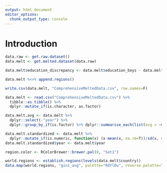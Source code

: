 ```yaml
---
output: html_document
editor_options: 
  chunk_output_type: console
---
```

# Introduction
```r
data.raw <- get.raw.dataset()
data.melt <- get.melted.dataset(data.raw)

data.melt$education_discrepancy <- data.melt$education_boys - data.melt$education_girls

data.melt %<>% append.regions()

write.csv(data.melt, "ComprehensiveMeltedData.csv", row.names=F)
```


```r
data.melt <- read.csv("ComprehensiveMeltedData.csv") %>%
  tibble::as_tibble() %>%
  dplyr::mutate_if(is.character, as.factor)

data.melt.avg <- data.melt %>% 
  dplyr::select(-"year") %>% 
  dplyr::group_by_if(is.factor) %>% dplyr::summarise_each(list(avg = ~mean(.x, na.rm=T)))

data.melt.standardized <- data.melt %>% 
  dplyr::mutate_if(is.numeric, function(x) (x-mean(x, na.rm=T))/sd(x, na.rm=T))
data.melt.standardized$year <- data.melt$year

region.color <- RColorBrewer::brewer.pal(8, "Set1")
```


```r
world.regions <- establish.regions(levels(data.melt$country))
data.map(world.regions, "gini_avg", palette="RdYlBu", reverse.palette=T, domain.stretch=F)
```
